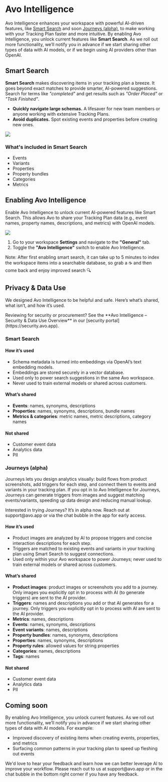 
# Avo Intelligence

Avo Intelligence enhances your workspace with powerful AI-driven features, like [Smart Search](#smart-search) and soon [Journeys (alpha)](#journeys-alpha), to make working with your Tracking Plan faster and more intuitive. By enabling Avo Intelligence, you unlock current features like **Smart Search**. As we roll out more functionality, we’ll notify you in advance if we start sharing other types of data with AI models, or if we begin using AI providers other than OpenAI.

## Smart Search

**Smart Search** makes discovering items in your tracking plan a breeze. It goes beyond exact matches to provide smarter, AI-powered suggestions. Search for terms like _"completed"_ and get results such as _"Order Placed"_ or _"Task Finished"_.

- **Quickly navigate large schemas.** A lifesaver for new team members or anyone working with extensive Tracking Plans.
- **Avoid duplicates.** Spot existing events and properties before creating new ones.

![](/images/avo-intelligence/smart-search-avo-app.png)

### What's included in Smart Search

- Events
- Variants
- Properties
- Property bundles
- Categories
- Metrics

## Enabling Avo Intelligence

Enable Avo Intelligence to unlock current AI-powered features like Smart Search. This allows Avo to share your Tracking Plan data (e.g., event names, property names, descriptions, and metrics) with OpenAI models.

![](/images/avo-intelligence/smart-search-settings.png)

1. Go to your workspace **Settings** and navigate to the **"General"** tab.
2. Toggle the **"Avo Intelligence"** switch to enable Avo Intelligence.

<Callout type="info" emoji="💡">
  Note: After first enabling smart search, it can take up to 5 minutes to index
  the workspace items into a searchable database, so grab a ☕ and then come
  back and enjoy improved search 🔍
</Callout>

## Privacy & Data Use

We designed Avo Intelligence to be helpful and safe. Here’s what’s shared, what isn’t, and how it’s used.

<Callout type="info" emoji="🔒">
  Reviewing for security or procurement? See the **Avo Intelligence – Security & Data Use Overview** in our [security portal](https://security.avo.app).
</Callout>

### Smart Search

#### How it’s used

- Schema metadata is turned into embeddings via OpenAI’s text embedding models.
- Embeddings are stored securely in a vector database.
- Used only to power search suggestions in the same Avo workspace.
- Never used to train external models or shared across customers.

#### What’s shared

- **Events**: names, synonyms, descriptions
- **Properties**: names, synonyms, descriptions, bundle names
- **Metrics & categories**: metric names, metric descriptions, category names

#### Not shared

- Customer event data
- Analytics data
- PII

### Journeys (alpha)

Journeys lets you design analytics visually: build flows from product screenshots, add triggers for each step, and connect them to events and variants in your tracking plan. If you opt in to Avo Intelligence for Journeys, Journeys can generate triggers from images and suggest matching events/variants, speeding up data design and reducing manual lookup.

<Callout type="info" emoji="🚀">
  Interested in trying Journeys? It’s in alpha now. Reach out at support@avo.app or
  via the chat bubble in the app for early access.
</Callout>

#### How it’s used
- Product images are analyzed by AI to propose triggers and concise interaction descriptions for each step.
- Triggers are matched to existing events and variants in your tracking plan using Smart Search to suggest connections.
- Used only within your Avo workspace to power Journeys; never used to train external models or shared across customers.

#### What’s shared

- **Product images**: product images or screenshots you add to a journey. Only images you explicitly opt in to process with AI (to generate triggers) are sent to the AI provider.
- **Triggers**: names and descriptions you add or that AI generates for a journey. Only triggers you explicitly opt in to process with AI are sent to the AI provider.
- **Metrics**: names, descriptions
- **Events**: names, synonyms, descriptions
- **Event variants**: names, descriptions
- **Property bundles**: names, synonyms, descriptions
- **Properties**: names, synonyms, descriptions
- **Property rules**: allowed values for string properties
- **Categories**: names, descriptions
- **Tags**: names

#### Not shared

- Customer event data
- Analytics data
- PII

## Coming soon

By enabling Avo Intelligence, you unlock current features. As we roll out more functionality, we’ll notify you in advance if we start sharing other types of data with AI models. For example:

- Improved discovery of existing items when creating events, properties, and metrics
- Surfacing common patterns in your tracking plan to speed up fleshing out events

<Callout type="info" emoji="💡">
  We'd love to hear your feedback and learn how we can better leverage AI to
  improve your workflow. Please reach out to us at support@avo.app or in the
  chat bubble in the bottom right corner if you have any feedback.
</Callout>
